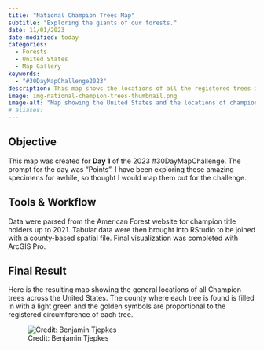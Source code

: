 ```yaml
---
title: "National Champion Trees Map"
subtitle: "Exploring the giants of our forests."
date: 11/01/2023
date-modified: today
categories:
  - Forests
  - United States
  - Map Gallery
keywords:
  - "#30DayMapChallenge2023"
description: This map shows the locations of all the registered trees in the National Champion Tree Program as of 2021. These are the largest living individuals of each tree species, with some holding co-champion titles.
image: img-national-champion-trees-thumbnail.png
image-alt: "Map showing the United States and the locations of champion trees displayed as points."
# aliases:
---
```

## Objective

This map was created for **Day 1** of the 2023 #30DayMapChallenge. The prompt for the day was "Points". I have been exploring these amazing specimens for awhile, so thought I would map them out for the challenge.

## Tools & Workflow

Data were parsed from the American Forest website for champion title holders up to 2021. Tabular data were then brought into RStudio to be joined with a county-based spatial file. Final visualization was completed with ArcGIS Pro.

## Final Result

Here is the resulting map showing the general locations of all Champion trees across the United States. The county where each tree is found is filled in with a light green and the golden symbols are proportional to the registered circumference of each tree.

![Credit: Benjamin Tjepkes](img-national-champion-trees.png)